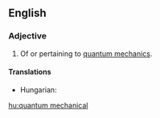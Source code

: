 ==English==

===Adjective===
{{en-adj|-|head=[[quantum]] [[mechanical]]}}

# Of or pertaining to [[quantum mechanics]].

====Translations====
{{trans-top|of or pertaining to quantum mechanics}}
* Hungarian: {{t+|hu|kvantummechanikai}}
{{trans-mid}}
{{trans-bottom}}

[[hu:quantum mechanical]]